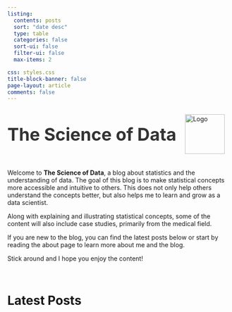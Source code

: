 ```yaml
---
listing:
  contents: posts
  sort: "date desc"
  type: table
  categories: false
  sort-ui: false
  filter-ui: false
  max-items: 2

css: styles.css
title-block-banner: false
page-layout: article
comments: false
---
```



<div style="display: flex; align-items: center; margin-bottom: 20px;">
<h1 style="margin: 0; font-size: 2.8em; font-weight: 700; color: #333;">The Science of Data</h1>
<img src="logo.png" alt="Logo" style="width: 90px; height: 90px; margin-left: 20px; margin-top: 0px">
  
</div>

Welcome to **The Science of Data**, a blog about statistics and the understanding of data. The goal of this blog is to make statistical concepts more accessible and intuitive to others. This does not only help others understand the concepts better, but also helps me to learn and grow as a data scientist.

Along with explaining and illustrating statistical concepts, some of the content will also include case studies, primarily from the medical field.  

If you are new to the blog, you can find the latest posts below or start by reading the about page to learn more about me and the blog.


Stick around and I hope you enjoy the content!

<br>

# Latest Posts
